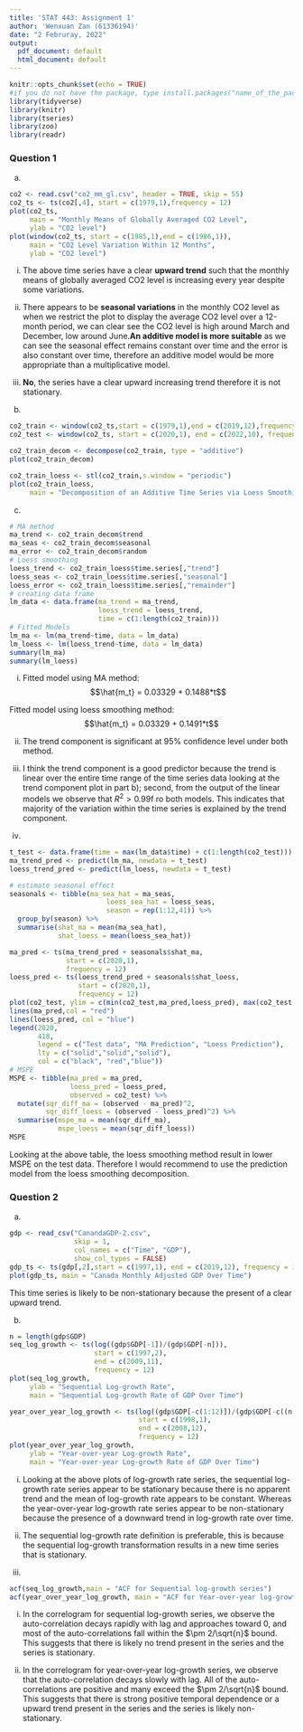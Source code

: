 ```yaml
---
title: 'STAT 443: Assignment 1'
author: 'Wenxuan Zan (61336194)'
date: "2 Februray, 2022"
output:
  pdf_document: default
  html_document: default
---
```


```r
knitr::opts_chunk$set(echo = TRUE)
#if you do not have the package, type install.packages("name_of_the_package")
library(tidyverse)
library(knitr)
library(tseries)
library(zoo)
library(readr)
```

### Question 1

a)
```r
co2 <- read.csv("co2_mm_gl.csv", header = TRUE, skip = 55)
co2_ts <- ts(co2[,4], start = c(1979,1),frequency = 12)
plot(co2_ts,
     main = "Monthly Means of Globally Averaged CO2 Level",
     ylab = "CO2 level")
plot(window(co2_ts, start = c(1985,1),end = c(1986,1)),
     main = "CO2 Level Variation Within 12 Months",
     ylab = "CO2 level")
```

i) The above time series have a clear **upward trend** such that the monthly means of globally averaged CO2 level is increasing every year despite some variations.

ii) There appears to be **seasonal variations** in the monthly CO2 level as when we restrict the plot to display the average CO2 level over a 12-month period, we can clear see the CO2 level is high around March and December, low around June.**An additive model is more suitable** as we can see the seasonal effect remains constant over time and the error is also constant over time, therefore an additive model would be more appropriate than a multiplicative model. 

iii) **No**, the series have a clear upward increasing trend therefore it is not stationary. 

b)
```r
co2_train <- window(co2_ts,start = c(1979,1),end = c(2019,12),frequency = 12)
co2_test <- window(co2_ts, start = c(2020,1), end = c(2022,10), frequency = 12)

co2_train_decom <- decompose(co2_train, type = "additive")
plot(co2_train_decom)

co2_train_loess <- stl(co2_train,s.window = "periodic")
plot(co2_train_loess,
     main = "Decomposition of an Additive Time Series via Loess Smoothing")
```

c)
```r
# MA method
ma_trend <- co2_train_decom$trend
ma_seas <- co2_train_decom$seasonal
ma_error <- co2_train_decom$random
# Loess smoothing
loess_trend <- co2_train_loess$time.series[,"trend"]
loess_seas <- co2_train_loess$time.series[,"seasonal"]
loess_error <- co2_train_loess$time.series[,"remainder"]
# creating data frame
lm_data <- data.frame(ma_trend = ma_trend,
                      loess_trend = loess_trend,
                      time = c(1:length(co2_train)))
# Fitted Models
lm_ma <- lm(ma_trend~time, data = lm_data)
lm_loess <- lm(loess_trend~time, data = lm_data)
summary(lm_ma)
summary(lm_loess)
```

i) Fitted model using MA method: 
$$\hat{m_t} = 0.03329 + 0.1488*t$$

Fitted model using loess smoothing method:
$$\hat{m_t} = 0.03329 + 0.1491*t$$

ii) The trend component is significant at 95% confidence level under both method. 

iii) I think the trend component is a good predictor because the trend is linear over the entire time range of the time series data looking at the trend component plot in part b); second, from the output of the linear models we observe that $R^2 > 0.99$f ro both models. This indicates that majority of the variation within the time series is explained by the trend component. 

d)
```r
t_test <- data.frame(time = max(lm_data$time) + c(1:length(co2_test)))
ma_trend_pred <- predict(lm_ma, newdata = t_test)
loess_trend_pred <- predict(lm_loess, newdata = t_test)

# estimate seasonal effect 
seasonals <- tibble(ma_sea_hat = ma_seas,
                        loess_sea_hat = loess_seas,
                        season = rep(1:12,41)) %>%
  group_by(season) %>%
  summarise(shat_ma = mean(ma_sea_hat),
            shat_loess = mean(loess_sea_hat)) 

ma_pred <- ts(ma_trend_pred + seasonals$shat_ma, 
              start = c(2020,1), 
              frequency = 12)
loess_pred <- ts(loess_trend_pred + seasonals$shat_loess,
                 start = c(2020,1),
                 frequency = 12)
plot(co2_test, ylim = c(min(co2_test,ma_pred,loess_pred), max(co2_test,ma_pred,loess_pred)))
lines(ma_pred,col = "red")
lines(loess_pred, col = "blue")
legend(2020,
       418,
       legend = c("Test data", "MA Prediction", "Loess Prediction"),
       lty = c("solid","solid","solid"),
       col = c("black", "red","blue"))
# MSPE
MSPE <- tibble(ma_pred = ma_pred,
               loess_pred = loess_pred,
               observed = co2_test) %>%
  mutate(sqr_diff_ma = (observed - ma_pred)^2,
         sqr_diff_loess = (observed - loess_pred)^2) %>%
  summarise(mspe_ma = mean(sqr_diff_ma),
            mspe_loess = mean(sqr_diff_loess))
MSPE
```

Looking at the above table, the loess smoothing method result in lower MSPE on the test data. Therefore I would recommend to use the prediction model from the loess smoothing decomposition.

### Question 2

a) 
```r
gdp <- read_csv("CanandaGDP-2.csv",
                skip = 1,
                col_names = c("Time", "GDP"),
                show_col_types = FALSE)
gdp_ts <- ts(gdp[,2],start = c(1997,1), end = c(2019,12), frequency = 12)
plot(gdp_ts, main = "Canada Monthly Adjusted GDP Over Time")
```

This time series is likely to be non-stationary because the present of a clear 
upward trend. 

b) 
```r
n = length(gdp$GDP)
seq_log_growth <- ts(log((gdp$GDP[-1])/(gdp$GDP[-n])),
                     start = c(1997,2),
                     end = c(2009,11),
                     frequency = 12)
plot(seq_log_growth,
     ylab = "Sequential Log-growth Rate",
     main = "Sequential Log-growth Rate of GDP Over Time")

year_over_year_log_growth <- ts(log((gdp$GDP[-c(1:12)])/(gdp$GDP[-c((n-11):n)])),
                                start = c(1998,1),
                                end = c(2008,12),
                                frequency = 12)
plot(year_over_year_log_growth,
     ylab = "Year-over-year Log-growth Rate",
     main = "Year-over-year Log-growth Rate of GDP Over Time")

```

i) Looking at the above plots of log-growth rate series, the sequential log-growth rate series appear to be stationary because there is no apparent trend and the mean of log-growth rate appears to be constant. Whereas the year-over-year log-growth rate series appear to be non-stationary because the presence of a downward trend in log-growth rate over time. 

ii) The sequential log-growth rate definition is preferable, this is because the sequential log-growth transformation results in a new time series that is stationary. 

c)
```r
acf(seq_log_growth,main = "ACF for Sequential log-growth series")
acf(year_over_year_log_growth, main = "ACF for Year-over-year log-growth series")
```

i) In the correlogram for sequential log-growth series, we observe the auto-correlation decays rapidly with lag and approaches toward 0, and most of the auto-correlations fall within the $\pm 2/\sqrt{n}$ bound. This suggests that there is likely no trend present in the series and the series is stationary. 

ii) In the correlogram for year-over-year log-growth series, we observe that the auto-correlation decays slowly with lag. All of the auto-correlations are positive and many exceed the $\pm 2/\sqrt{n}$ bound. This suggests that there is strong positive temporal dependence or a upward trend present in the series and the series is likely non-stationary. 












